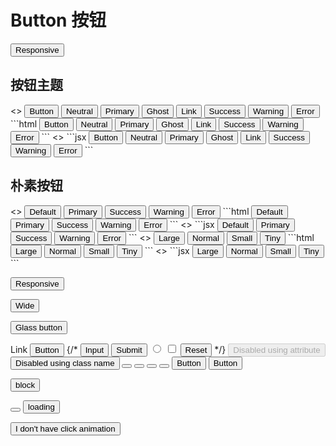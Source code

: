 # Button 按钮


<button class="btn btn-xs sm:btn-sm md:btn-md lg:btn-lg">Responsive</button>

## 按钮主题

<CodePreview>
  <>
    <button className="btn">Button</button>
    <button className="btn btn-neutral">Neutral</button>
    <button className="btn btn-primary">Primary</button>
    <button className="btn btn-ghost">Ghost</button>
    <button className="btn btn-link">Link</button>
    <button className="btn btn-success">Success</button>
    <button className="btn btn-warning">Warning</button>
    <button className="btn btn-error">Error</button>
  </>
  ```html
  <button class="btn">Button</button>
  <button class="btn btn-neutral">Neutral</button>
  <button class="btn btn-primary">Primary</button>
  <button class="btn btn-ghost">Ghost</button>
  <button class="btn btn-link">Link</button>
  <button class="btn btn-success">Success</button>
  <button class="btn btn-warning">Warning</button>
  <button class="btn btn-error">Error</button>
  ```
  <></>
  ```jsx
  <button className="btn">Button</button>
  <button className="btn btn-neutral">Neutral</button>
  <button className="btn btn-primary">Primary</button>
  <button className="btn btn-ghost">Ghost</button>
  <button className="btn btn-link">Link</button>
  <button className="btn btn-success">Success</button>
  <button className="btn btn-warning">Warning</button>
  <button className="btn btn-error">Error</button>
  ```
</CodePreview>

## 朴素按钮

<CodePreview>
  <>
    <button className="btn btn-outline">Default</button>
    <button className="btn btn-outline btn-primary">Primary</button>
    <button className="btn btn-outline btn-success">Success</button>
    <button className="btn btn-outline btn-warning">Warning</button>
    <button className="btn btn-outline btn-error">Error</button>
  </>
  ```html
  <button class="btn btn-outline">Default</button>
  <button class="btn btn-outline btn-primary">Primary</button>
  <button class="btn btn-outline btn-success">Success</button>
  <button class="btn btn-outline btn-warning">Warning</button>
  <button class="btn btn-outline btn-error">Error</button>
  ```
  <></>
  ```jsx
  <button className="btn btn-outline">Default</button>
  <button className="btn btn-outline btn-primary">Primary</button>
  <button className="btn btn-outline btn-success">Success</button>
  <button className="btn btn-outline btn-warning">Warning</button>
  <button className="btn btn-outline btn-error">Error</button>
  ```
</CodePreview>

<CodePreview>
  <>
    <button className="btn btn-lg">Large</button>
    <button className="btn">Normal</button>
    <button className="btn btn-sm">Small</button>
    <button className="btn btn-xs">Tiny</button>
  </>
  ```html
  <button class="btn btn-lg">Large</button>
  <button class="btn">Normal</button>
  <button class="btn btn-sm">Small</button>
  <button class="btn btn-xs">Tiny</button>
  ```
  <></>
  ```jsx
  <button className="btn btn-lg">Large</button>
  <button className="btn">Normal</button>
  <button className="btn btn-sm">Small</button>
  <button className="btn btn-xs">Tiny</button>
  ```
</CodePreview>

<button className="btn btn-xs sm:btn-sm md:btn-md lg:btn-lg">Responsive</button>

<button className="btn btn-wide">Wide</button>

<button className="btn glass">Glass button</button>

<a role="button" className="btn">
  Link
</a>
<button type="submit" className="btn">
  Button
</button>
{/* <input type="button" value="Input" className="btn" />
<input type="submit" value="Submit" className="btn" />
<input type="radio" aria-label="Radio" className="btn" />
<input type="checkbox" aria-label="Checkbox" className="btn" />
<input type="reset" value="Reset" className="btn" /> */}

<button className="btn" disabled="disabled">
  Disabled using attribute
</button>
<button className="btn btn-disabled" tabIndex="-1" role="button" aria-disabled="true">
  Disabled using class name
</button>

<button className="btn btn-square">
  <i className="i-mdi-close h-6 w-6" />
</button>
<button className="btn btn-square btn-outline">
  <i className="i-mdi-close h-6 w-6" />
</button>

<button className="btn btn-circle">
  <i className="i-mdi-close h-6 w-6" />
</button>
<button className="btn btn-circle btn-outline">
  <i className="i-mdi-close h-6 w-6" />
</button>

<button className="btn">
  <i className="i-mdi-cards-heart-outline h-6 w-6"></i>
  <span>Button</span>
</button>

<button className="btn">
  <span>Button</span>
  <i className="i-mdi-cards-heart-outline h-6 w-6"></i>
</button>

<button className="btn btn-block">block</button>

<button className="btn btn-square">
  <span className="loading loading-spinner"></span>
</button>

<button className="btn">
  <span className="loading loading-spinner"></span>
  <span>loading</span>
</button>

<button class="btn no-animation">I don't have click animation</button>

